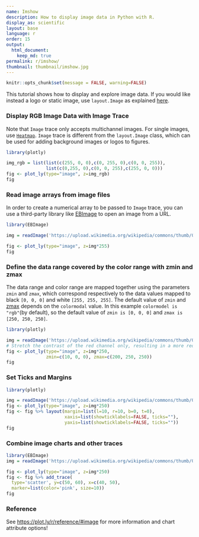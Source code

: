 ```yaml
---
name: Imshow
description: How to display image data in Python with R.
display_as: scientific
layout: base
language: r
order: 15
output:
  html_document:
    keep_md: true
permalink: r/imshow/
thumbnail: thumbnail/imshow.jpg
---
```


```r
knitr::opts_chunk$set(message = FALSE, warning=FALSE)
```
This tutorial shows how to display and explore image data. If you would like instead a logo or static image, use `layout.Image` as explained [here](https://plot.ly/r/logos/).

### Display RGB Image Data with Image Trace

Note that `Image` trace only accepts multichannel images. For single images, use [`Heatmap`](https://plot.ly/r/heatmaps/). `Image` trace is different from the `layout.Image` class, which can be used for adding background images or logos to figures.
```r
library(plotly)

img_rgb = list(list(c(255, 0, 0),c(0, 255, 0),c(0, 0, 255)),
               list(c(0,255, 0),c(0, 0, 255),c(255, 0, 0)))
fig <- plot_ly(type="image", z=img_rgb)
fig
```
### Read image arrays from image files

In order to create a numerical array to be passed to `Image` trace, you can use a third-party library like [EBImage](https://www.rdocumentation.org/packages/EBImage/versions/4.14.2) to open an image from a URL.

```r
library(EBImage)

img = readImage('https://upload.wikimedia.org/wikipedia/commons/thumb/0/00/Crab_Nebula.jpg/240px-Crab_Nebula.jpg')

fig <- plot_ly(type="image", z=img*255) 
fig
```
### Define the data range covered by the color range with zmin and zmax

The data range and color range are mapped together using the parameters `zmin` and `zmax`, which correspond respectively to the data values mapped to black `[0, 0, 0]` and white `[255, 255, 255]`.
The default value of `zmin` and [zmax](https://plot.ly/r/reference/#image-zmax) depends on the `colormodal` value. In this example `colormodel is "rgb"`(by default), so the default value of `zmin is [0, 0, 0]` and `zmax is [250, 250, 250]`.

```r
library(plotly)

img = readImage('https://upload.wikimedia.org/wikipedia/commons/thumb/0/00/Crab_Nebula.jpg/240px-Crab_Nebula.jpg')
# Stretch the contrast of the red channel only, resulting in a more red image
fig <- plot_ly(type="image", z=img*250, 
               zmin=c(10, 0, 0), zmax=c(200, 250, 250))
fig
```
### Set Ticks and Margins 

```r
library(plotly)

img = readImage('https://upload.wikimedia.org/wikipedia/commons/thumb/0/00/Crab_Nebula.jpg/240px-Crab_Nebula.jpg')
fig <- plot_ly(type="image", z=img*250)
fig <- fig %>% layout(margin=list(l=10, r=10, b=0, t=0),
                      xaxis=list(showticklabels=FALSE, ticks=""),
                      yaxis=list(showticklabels=FALSE, ticks=""))
fig
```

### Combine image charts and other traces

```r
library(EBImage)
img = readImage('https://upload.wikimedia.org/wikipedia/commons/thumb/0/00/Crab_Nebula.jpg/240px-Crab_Nebula.jpg')

fig <- plot_ly(type="image", z=img*250)
fig <- fig %>% add_trace(
  type='scatter', y=c(50, 60), x=c(40, 50), 
  marker=list(color='pink', size=10))
fig
```
### Reference
See [https://plot.ly/r/reference/#image](https://plot.ly/r/reference/#area) for more information and chart attribute options!
